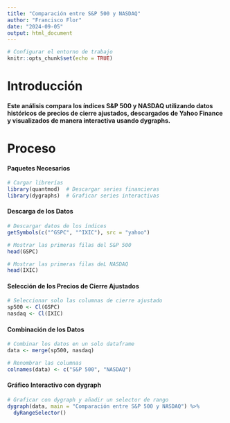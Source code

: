 ---
title: "Comparación entre S&P 500 y NASDAQ"
author: "Francisco Flor"
date: "2024-09-05"
output: html_document
---

```{r setup, include=FALSE}
# Configurar el entorno de trabajo
knitr::opts_chunk$set(echo = TRUE)
```

# Introducción

#### Este análisis compara los índices S&P 500 y NASDAQ utilizando datos históricos de precios de cierre ajustados, descargados de Yahoo Finance y visualizados de manera interactiva usando dygraphs.


# Proceso


#### Paquetes Necesarios

```{r, include= FALSE}

# Cargar librerías
library(quantmod)  # Descargar series financieras
library(dygraphs)  # Graficar series interactivas

```





#### Descarga de los Datos
```{r, include=T}
# Descargar datos de los índices
getSymbols(c("^GSPC", "^IXIC"), src = "yahoo")

# Mostrar las primeras filas del S&P 500
head(GSPC)

# Mostrar las primeras filas deL NASDAQ
head(IXIC)

```


#### Selección de los Precios de Cierre Ajustados

```{r, include=T}
# Seleccionar solo las columnas de cierre ajustado
sp500 <- Cl(GSPC)
nasdaq <- Cl(IXIC)

```

#### Combinación de los Datos

```{r, include=T}
# Combinar los datos en un solo dataframe
data <- merge(sp500, nasdaq)

# Renombrar las columnas
colnames(data) <- c("S&P 500", "NASDAQ")

```



#### Gráfico Interactivo con dygraph

```{r, include=T}
# Graficar con dygraph y añadir un selector de rango
dygraph(data, main = "Comparación entre S&P 500 y NASDAQ") %>%
  dyRangeSelector()
```

